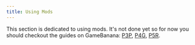 ```yaml
---
title: Using Mods 
---
```


This section is dedicated to using mods. It's not done yet so for now you should checkout the guides on GameBanana: [P3P](https://gamebanana.com/tuts/15677), [P4G](https://gamebanana.com/tuts/15696), [P5R](https://gamebanana.com/tuts/15399).